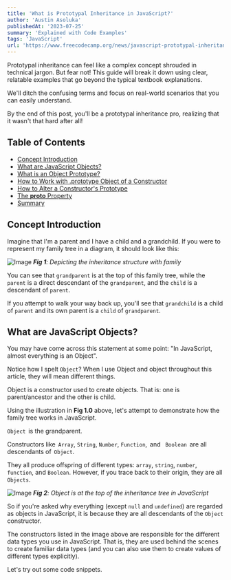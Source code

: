 ```yaml
---
title: 'What is Prototypal Inheritance in JavaScript?'
author: 'Austin Asoluka'
publishedAt: '2023-07-25'
summary: 'Explained with Code Examples'
tags: 'JavaScript'
url: 'https://www.freecodecamp.org/news/javascript-prototypal-inheritance/'
---
```


Prototypal inheritance can feel like a complex concept shrouded in technical jargon. But fear not! This guide will break it down using clear, relatable examples that go beyond the typical textbook explanations.

We'll ditch the confusing terms and focus on real-world scenarios that you can easily understand.

By the end of this post, you'll be a prototypal inheritance pro, realizing that it wasn't that hard after all!

## Table of Contents

- [Concept Introduction](https://www.freecodecamp.org/news/javascript-prototypal-inheritance//#heading-concept-introduction)
- [What are JavaScript Objects?](https://www.freecodecamp.org/news/javascript-prototypal-inheritance//#heading-what-are-javascript-objects)
- [What is an Object Prototype?](https://www.freecodecamp.org/news/javascript-prototypal-inheritance//#heading-what-is-an-object-prototype)
- [How to Work with .prototype Object of a Constructor](https://www.freecodecamp.org/news/javascript-prototypal-inheritance//#heading-how-to-work-with-prototype-of-a-constructor)
- [How to Alter a Constructor's Prototype](https://www.freecodecamp.org/news/javascript-prototypal-inheritance//#heading-how-to-alter-a-constructors-prototype)
- [The **proto** Property](https://www.freecodecamp.org/news/javascript-prototypal-inheritance//#heading-the-proto-property)
- [Summary](https://www.freecodecamp.org/news/javascript-prototypal-inheritance//#heading-summary)

## Concept Introduction

Imagine that I'm a parent and I have a child and a grandchild. If you were to represent my family tree in a diagram, it should look like this:

![Image](https://www.freecodecamp.org/news/content/images/2024/05/Screenshot-2024-05-09-at-23.12.29.png) _**Fig 1**: Depicting the inheritance structure with family_

You can see that `grandparent` is at the top of this family tree, while the `parent` is a direct descendant of the `grandparent`, and the `child` is a descendant of `parent`.

If you attempt to walk your way back up, you'll see that `grandchild` is a child of `parent` and its own parent is a `child` of `grandparent`.

## What are JavaScript Objects?

You may have come across this statement at some point: "In JavaScript, almost everything is an Object".

Notice how I spelt `Object`? When I use Object and object throughout this article, they will mean different things.

Object is a constructor used to create objects. That is: one is parent/ancestor and the other is child.

Using the illustration in **Fig 1.0** above, let's attempt to demonstrate how the family tree works in JavaScript.

`Object` ⁠ is the grandparent.

Constructors like ⁠ `Array`, `String`, `Number`, `Function`, ⁠ and `⁠ Boolean` ⁠ are all descendants of ⁠ `Object`.

They all produce offspring of different types: `array`, `string`, `number`, `function`, and `Boolean`. However, if you trace back to their origin, they are all `Objects`.

![Image](https://www.freecodecamp.org/news/content/images/2024/05/Screenshot-2024-05-10-at-00.08.57.png) _**Fig 2**: Object is at the top of the inheritance tree in JavaScript_

So if you're asked why everything (except `null` and `undefined`) are regarded as objects in JavaScript, it is because they are all descendants of the `Object` constructor.

The constructors listed in the image above are responsible for the different data types you use in JavaScript. That is, they are used behind the scenes to create familiar data types (and you can also use them to create values of different types explicitly).

Let's try out some code snippets.

